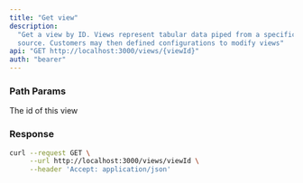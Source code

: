 ```yaml
---
title: "Get view"
description:
  "Get a view by ID. Views represent tabular data piped from a specific data
  source. Customers may then defined configurations to modify views"
api: "GET http://localhost:3000/views/{viewId}"
auth: "bearer"
---
```


### Path Params

<ParamField path="viewId" type="string" required>
  The id of this view
</ParamField>

### Response

<ResponseField name="content" type="array of objects">
<Expandable title="Toggle object">

<ResponseField name="id" type="number"></ResponseField>

<ResponseField name="sourceId" type="number"></ResponseField>

<ResponseField name="tableName" type="string"></ResponseField>

<ResponseField name="columns" type="array of objects">
<Expandable title="columns properties">

<ResponseField name="id" type="number"></ResponseField>

<ResponseField name="name" type="string"></ResponseField>

<ResponseField name="dataType" type="string"></ResponseField>
</Expandable>
</ResponseField>
</Expandable>
</ResponseField>

<RequestExample>

```bash Example Request
curl --request GET \
     --url http://localhost:3000/views/viewId \
     --header 'Accept: application/json'
```

</RequestExample>
